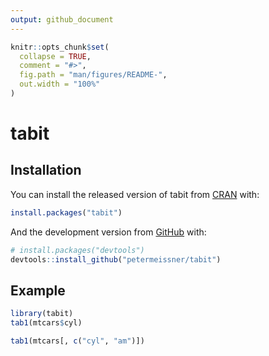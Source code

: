 ---
output: github_document
---

<!-- README.md is generated from README.Rmd. Please edit that file -->

```{r, include = FALSE}
knitr::opts_chunk$set(
  collapse = TRUE,
  comment = "#>",
  fig.path = "man/figures/README-",
  out.width = "100%"
)
```
# tabit

<!-- badges: start -->
<!-- badges: end -->


## Installation

You can install the released version of tabit from [CRAN](https://CRAN.R-project.org) with:

``` r
install.packages("tabit")
```

And the development version from [GitHub](https://github.com/) with:

``` r
# install.packages("devtools")
devtools::install_github("petermeissner/tabit")
```
## Example

```{r example}
library(tabit)
tab1(mtcars$cyl)

tab1(mtcars[, c("cyl", "am")])
```

